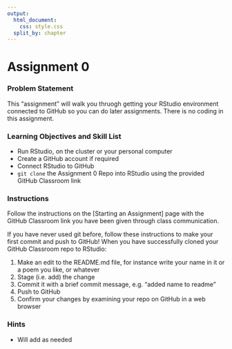 ```yaml
---
output:
  html_document:
    css: style.css
  split_by: chapter
---
```


# Assignment 0 {-}

### Problem Statement {-}
This "assignment" will walk you thruogh getting your RStudio environment
connected to GitHub so you can do later assignments. There is no coding in this
assignment.

### Learning Objectives and Skill List {-}
- Run RStudio, on the cluster or your personal computer
- Create a GitHub account if required
- Connect RStudio to GitHub
- `git clone` the Assignment 0 Repo into RStudio using the provided GitHub
Classroom link

### Instructions {-}
Follow the instructions on the [Starting an Assignment] page with the GitHub
Classroom link you have been given through class communication.

If you have never used git before, follow these instructions to make your first
commit and push to GitHub! When you have successfully cloned your GitHub
Classroom repo to RStudio:

1. Make an edit to the README.md file, for instance write your name in it or a
  poem you like, or whatever
2. Stage (i.e. add) the change
3. Commit it with a brief commit message, e.g. "added name to readme"
4. Push to GitHub
5. Confirm your changes by examining your repo on GitHub in a web browser

### Hints {-}

* Will add as needed
